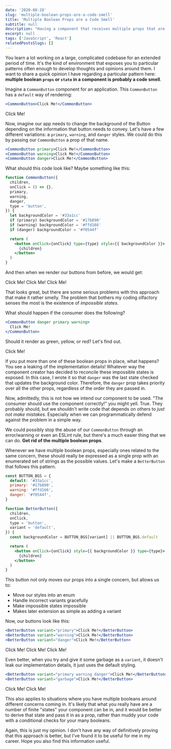 ```yaml
---
date: '2020-08-28'
slug: 'multiple-boolean-props-are-a-code-smell'
title: 'Multiple Boolean Props are a Code Smell'
subtitle: null
description: "Having a component that receives multiple props that are booleans can be a sign of a code smell. It's likely your component now contains impossible states that should be avoided. Moving those props to a single prop that receives an enumerated set of strings is a better approach."
excerpt: null
tags: ['JavaScript', 'React']
relatedPostsSlugs: []
---
```



You learn a lot working on a large, complicated codebase for an extended period of time. It's the kind of environment that exposes you to particular patterns often enough to develop thoughts and opinions around them. I want to share a quick opinion I have regarding a particular pattern here: **multiple boolean `props` or `state` in a component is probably a code smell**.

Imagine a `CommonButton` component for an application. This `CommonButton` has a `default` way of rendering:

```jsx
<CommonButton>Click Me!</CommonButton>
```

<OffsetWrap>
  <CommonButton>Click Me!</CommonButton>
</OffsetWrap>

Now, imagine our app needs to change the background of the Button depending on the information that button needs to convey. Let's have a few different variations: a `primary`, `warning`, and `danger` styles. We could do this by passing our `CommonButton` a prop of that name.

```jsx
<CommonButton primary>Click Me!</CommonButton>
<CommonButton warning>Click Me!</CommonButton>
<CommonButton danger>Click Me!</CommonButton>
```

What should this code look like? Maybe something like this:

```jsx
function CommonButton({
  children,
  onClick = () => {},
  primary,
  warning,
  danger,
  type = 'button',
}) {
  let backgroundColor = '#33a1cc'
  if (primary) backgroundColor = '#17b890'
  if (warning) backgroundColor = '#ffd166'
  if (danger) backgroundColor = '#f0544f'

  return (
    <button onClick={onClick} type={type} style={{ backgroundColor }}>
      {children}
    </button>
  )
}
```

And then when we render our buttons from before, we would get:

<OffsetWrap>
  <CommonButton primary>Click Me!</CommonButton>
  <CommonButton warning>Click Me!</CommonButton>
  <CommonButton danger>Click Me!</CommonButton>
</OffsetWrap>

That looks great, but there are some serious problems with this approach that make it rather smelly. The problem that bothers my coding olfactory senses the most is the existence of _impossible states_.

What should happen if the consumer does the following?

```jsx
<CommonButton danger primary warning>
  Click Me!
</CommonButton>
```

Should it render as green, yellow, or red? Let's find out.

<OffsetWrap>
  <CommonButton danger primary warning>
    Click Me!
  </CommonButton>
</OffsetWrap>

If you put more than one of these boolean props in place, what happens? You see a leaking of the implementation details! Whatever way the component creator has decided to reconcile these impossible states is exposed. In this case, I wrote it so that `danger` was the last state checked that updates the background color. Therefore, the `danger` prop takes priority over all the other props, regardless of the order they are passed in.

Now, admittedly, this is not how we intend our component to be used. "The consumer should use the component correctly!" you might yell. True. They probably should, but we shouldn't write code that depends on others to _just not make mistakes_. Especially when we can programmatically defend against the problem in a simple way.

We could possibly stop the abuse of our `CommonButton` through an error/warning or even an ESLint rule, but there's a much easier thing that we can do. **Get rid of the multiple boolean props**.

Whenever we have multiple boolean props, especially ones related to the same concern, these should really be expressed as a single prop with an enumerated set of strings as the possible values. Let's make a `BetterButton` that follows this pattern.

```jsx
const BUTTON_BGS = {
  default: '#33a1cc',
  primary: '#17b890',
  warning: '#ffd166',
  danger: '#f0544f',
}

function BetterButton({
  children,
  onClick,
  type = 'button',
  variant = 'default',
}) {
  const backgroundColor = BUTTON_BGS[variant] || BUTTON_BGS.default

  return (
    <button onClick={onClick} style={{ backgroundColor }} type={type}>
      {children}
    </button>
  )
}
```

This button not only moves our props into a single concern, but allows us to:

- Move our styles into an enum
- Handle incorrect variants gracefully
- Make impossible states impossible
- Makes later extension as simple as adding a variant

Now, our buttons look like this:

```jsx
<BetterButton variant="primary">Click Me!</BetterButton>
<BetterButton variant="warning">Click Me!</BetterButton>
<BetterButton variant="danger">Click Me!</BetterButton>
```

<OffsetWrap>
  <BetterButton variant="primary">Click Me!</BetterButton>
  <BetterButton variant="warning">Click Me!</BetterButton>
  <BetterButton variant="danger">Click Me!</BetterButton>
</OffsetWrap>

Even better, when you try and give it some garbage as a `variant`, it doesn't leak our implementation details, it just uses the default styling.

```jsx
<BetterButton variant="primary warning danger">Click Me!</BetterButton>
<BetterButton variant="garbage">Click Me!</BetterButton>
```

<OffsetWrap>
  <BetterButton variant="primary warning danger">Click Me!</BetterButton>
  <BetterButton variant="garbage">Click Me!</BetterButton>
</OffsetWrap>

This also applies to situations where you have multiple booleans around different concerns coming in. It's likely that what you really have are a number of finite "states" your component can be in, and it would be better to derive that state and pass it in as a prop, rather than muddy your code with a conditional checks for your many booleans.

Again, this is just my opinion. I don't have any way of definitively proving that this approach is better, but I've found it to be useful for me in my career. Hope you also find this information useful.
